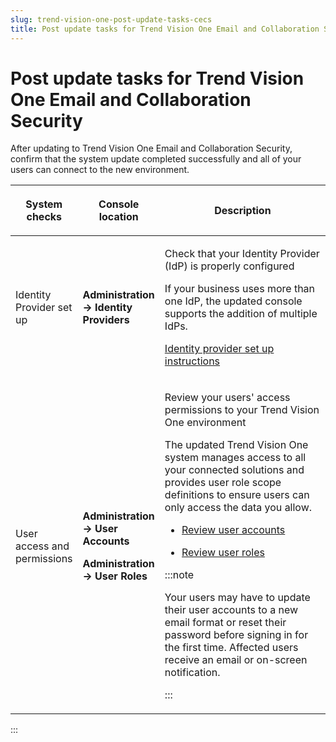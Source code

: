 ```yaml
---
slug: trend-vision-one-post-update-tasks-cecs
title: Post update tasks for Trend Vision One Email and Collaboration Security
---
```

# Post update tasks for Trend Vision One Email and Collaboration Security

After updating to Trend Vision One Email and Collaboration Security, confirm that the system update completed successfully and all of your users can connect to the new environment.

<table>
<colgroup>
<col style="width: 20%" />
<col style="width: 20%" />
<col style="width: 60%" />
</colgroup>
<thead>
<tr>
<th><p>System checks</p></th>
<th><p>Console location</p></th>
<th><p>Description</p></th>
</tr>
</thead>
<tbody>
<tr>
<td><p>Identity Provider set up</p></td>
<td><p><strong>Administration → Identity Providers</strong></p></td>
<td><p>Check that your Identity Provider (IdP) is properly configured</p>
<p>If your business uses more than one IdP, the updated console supports the addition of multiple IdPs.</p>
<p><a href="trend-vision-one-identity-providers">Identity provider set up instructions</a></p></td>
</tr>
<tr>
<td><p>User access and permissions</p></td>
<td><p><strong>Administration → User Accounts</strong></p>
<p><strong>Administration → User Roles</strong></p></td>
<td><p>Review your users' access permissions to your Trend Vision One environment</p>
<p>The updated Trend Vision One system manages access to all your connected solutions and provides user role scope definitions to ensure users can only access the data you allow.</p>
<ul>
<li><p><a href="trend-vision-one-user-accounts-foundation-services">Review user accounts</a></p></li>
<li><p><a href="trend-vision-one-user-roles-foundation-services">Review user roles</a></p></li>
</ul>


:::note

<p>Your users may have to update their user accounts to a new email format or reset their password before signing in for the first time. Affected users receive an email or on-screen notification.</p>


:::

</td>
</tr>
</tbody>
</table>
:::
